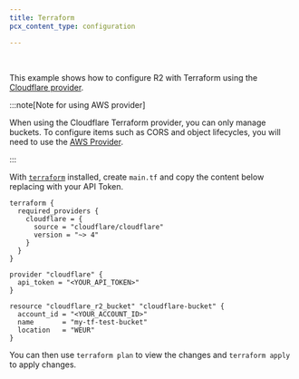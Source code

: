```yaml
---
title: Terraform
pcx_content_type: configuration

---
```



<Render file="keys" /><br/>

This example shows how to configure R2 with Terraform using the [Cloudflare provider](https://github.com/cloudflare/terraform-provider-cloudflare).

:::note[Note for using AWS provider]


When using the Cloudflare Terraform provider, you can only manage buckets. To configure items such as CORS and object lifecycles, you will need to use the [AWS Provider](/r2/examples/terraform-aws/).


:::

With [`terraform`](https://developer.hashicorp.com/terraform/downloads) installed, create `main.tf` and copy the content below replacing with your API Token.

```hcl
terraform {
  required_providers {
    cloudflare = {
      source = "cloudflare/cloudflare"
      version = "~> 4"
    }
  }
}

provider "cloudflare" {
  api_token = "<YOUR_API_TOKEN>"
}

resource "cloudflare_r2_bucket" "cloudflare-bucket" {
  account_id = "<YOUR_ACCOUNT_ID>"
  name       = "my-tf-test-bucket"
  location   = "WEUR"
}
```

You can then use `terraform plan` to view the changes and `terraform apply` to apply changes.
